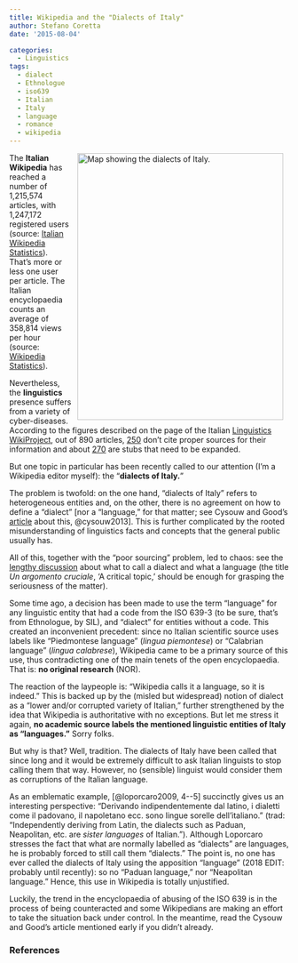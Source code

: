 ```yaml
---
title: Wikipedia and the "Dialects of Italy"
author: Stefano Coretta
date: '2015-08-04'

categories:
  - Linguistics
tags:
  - dialect
  - Ethnologue
  - iso639
  - Italian
  - Italy
  - language
  - romance
  - wikipedia
---
```


<img src="https://upload.wikimedia.org/wikipedia/commons/d/dd/Dialetti_parlati_in_Italia.png" alt="Map showing the dialects of Italy." width="371" height="480" align="right" hspace=10/> The **Italian Wikipedia** has reached a number of 1,215,574 articles, with 1,247,172 registered users (source: <a href="https://it.wikipedia.org/wiki/Speciale:Statistiche" target="_blank">Italian Wikipedia Statistics</a>). That&#8217;s more or less one user per article. The Italian encyclopaedia counts an average of 358,814 views per hour (source: <a href="https://stats.wikimedia.org/EN/Sitemap.htm" target="_blank">Wikipedia Statistics</a>).

Nevertheless, the **linguistics** presence suffers from a variety of cyber-diseases. According to the figures described on the page of the Italian <a href="https://it.wikipedia.org/wiki/Progetto:Linguistica" target="_blank">Linguistics WikiProject</a>, out of 890 articles, <a href="https://it.wikipedia.org/wiki/Categoria:Senza_fonti_-_linguistica" target="_blank">250</a> don&#8217;t cite proper sources for their information and about <a href="https://it.wikipedia.org/wiki/Categoria:Stub_-_linguistica" target="_blank">270</a> are stubs that need to be expanded.

But one topic in particular has been recently called to our attention (I&#8217;m a Wikipedia editor myself): the "**dialects of Italy.**"

The problem is twofold: on the one hand, "dialects of Italy" refers to heterogeneous entities and, on the other, there is no agreement on how to define a "dialect" [nor a "language," for that matter; see Cysouw and Good&#8217;s <a href="http://scholarspace.manoa.hawaii.edu/handle/10125/4606" target="_blank">article</a> about this, @cysouw2013]. This is further complicated by the rooted misunderstanding of linguistics facts and concepts that the general public usually has.

All of this, together with the "poor sourcing" problem, led to chaos: see the <a href="https://it.wikipedia.org/wiki/Discussioni_progetto:Linguistica/Archivio15#Un_argomento_cruciale" target="_blank">lengthy discussion</a> about what to call a dialect and what a language (the title _Un argomento cruciale_, &#8216;A critical topic,&#8217; should be enough for grasping the seriousness of the matter).

Some time ago, a decision has been made to use the term "language" for any linguistic entity that had a code from the ISO 639-3 (to be sure, that&#8217;s from Ethnologue, by SIL), and "dialect" for entities without a code. This created an inconvenient precedent: since no Italian scientific source uses labels like "Piedmontese language" (_lingua piemontese_) or "Calabrian language" (_lingua calabrese_), Wikipedia came to be a primary source of this use, thus contradicting one of the main tenets of the open encyclopaedia. That is: **no original research** (NOR).

The reaction of the laypeople is: "Wikipedia calls it a language, so it is indeed." This is backed up by the (misled but widespread) notion of dialect as a "lower and/or corrupted variety of Italian," further strengthened by the idea that Wikipedia is authoritative with no exceptions. But let me stress it again, **no academic source labels the mentioned linguistic entities of Italy as "languages."** Sorry folks.

But why is that? Well, tradition. The dialects of Italy have been called that since long and it would be extremely difficult to ask Italian linguists to stop calling them that way. However, no (sensible) linguist would consider them as corruptions of the Italian language.

As an emblematic example, [@loporcaro2009, 4--5] succinctly gives us an interesting perspective: "Derivando indipendentemente dal latino, i dialetti come il padovano, il napoletano ecc. sono lingue sorelle dell&#8217;italiano." (trad: "Independently deriving from Latin, the dialects such as Paduan, Neapolitan, etc. are _sister languages_ of Italian."). Although Loporcaro stresses the fact that what are normally labelled as "dialects" are languages, he is probably forced to still call them "dialects." The point is, no one has ever called the dialects of Italy using the apposition "language" (2018 EDIT: probably until recently): so no "Paduan language," nor "Neapolitan language." Hence, this use in Wikipedia is totally unjustified.

Luckily, the trend in the encyclopaedia of abusing of the ISO 639 is in the process of being counteracted and some Wikipedians are making an effort to take the situation back under control. In the meantime, read the Cysouw and Good&#8217;s article mentioned early if you didn&#8217;t already.

### References

[1]: https://it.wikipedia.org/wiki/Lingue_parlate_in_Italia#/media/File:Dialetti_parlati_in_Italia.png
